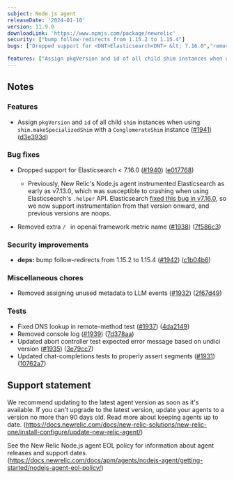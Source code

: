 ---
subject: Node.js agent
releaseDate: '2024-01-10'
version: 11.9.0
downloadLink: 'https://www.npmjs.com/package/newrelic'
security: ["bump follow-redirects from 1.15.2 to 1.15.4"]
bugs: ["Dropped support for <DNT>Elasticsearch<DNT> &lt; 7.16.0","remove extra / in openai framework metric name"]

features: ["Assign pkgVersion and id of all child shim instances when using shim.makeSpecializedShim with a ConglomerateShim instance"]
---

## Notes

### Features


* Assign `pkgVersion` and `id` of all child `shim` instances when using `shim.makeSpecializedShim` with a `ConglomerateShim` instance ([#1941](https://github.com/newrelic/node-newrelic/pull/1941)) ([d3e393d](https://github.com/newrelic/node-newrelic/commit/d3e393da4ece46853b01f88878d487a1336634bf))


### Bug fixes


* Dropped support for <DNT>Elasticsearch<DNT> &lt; 7.16.0 ([#1940](https://github.com/newrelic/node-newrelic/pull/1940)) ([e017768](https://github.com/newrelic/node-newrelic/commit/e017768466c9ca80b16cf1b51155801c3ecf0cc4))

    * Previously, New Relic's Node.js agent instrumented <DNT>Elasticsearch<DNT> as early as v7.13.0, which was susceptible to crashing when using <DNT>Elasticsearch<DNT>'s `.helper` API. <DNT>Elasticsearch<DNT> [fixed this bug in v7.16.0](https://github.com/elastic/elasticsearch-js/pull/1594), so we now support instrumentation from that version onward, and previous versions are noops.  

* Removed extra `/ ` in openai framework metric name ([#1938](https://github.com/newrelic/node-newrelic/pull/1938)) ([7f586c3](https://github.com/newrelic/node-newrelic/commit/7f586c36f6fc119f4dac6e075468d90d43ff07fe))


### Security improvements


* **deps:** bump follow-redirects from 1.15.2 to 1.15.4 ([#1942](https://github.com/newrelic/node-newrelic/pull/1942)) ([c1b04b6](https://github.com/newrelic/node-newrelic/commit/c1b04b69ce15173c88517b4baf920546e187ba07))

### Miscellaneous chores


* Removed assigning unused metadata to LLM events ([#1932](https://github.com/newrelic/node-newrelic/pull/1932)) ([2f67d49](https://github.com/newrelic/node-newrelic/commit/2f67d496557d6192835e4b4b9cced8b7a2d932c0))

### Tests


* Fixed DNS lookup in remote-method test ([#1937](https://github.com/newrelic/node-newrelic/pull/1937)) ([4da2149](https://github.com/newrelic/node-newrelic/commit/4da2149f3c48137bc3a5005ff12d29b0c8bee1d7))
* Removed console log ([#1939](https://github.com/newrelic/node-newrelic/pull/1939)) ([7d378aa](https://github.com/newrelic/node-newrelic/commit/7d378aa9ba7b0e529dc0da24b2ee767735631b16))
* Updated abort controller test expected error message based on undici version ([#1935](https://github.com/newrelic/node-newrelic/pull/1935)) ([3e79cc7](https://github.com/newrelic/node-newrelic/commit/3e79cc77c8d10f84de71cf9a20c0c4f0642b7450))
* Updated chat-completions tests to properly assert segments ([#1931](https://github.com/newrelic/node-newrelic/pull/1931)) ([10762a7](https://github.com/newrelic/node-newrelic/commit/10762a7c2c884c459af76d1877cd57641e572678))

## Support statement

We recommend updating to the latest agent version as soon as it's available. If you can't upgrade to the latest version, update your agents to a version no more than 90 days old. Read more about keeping agents up to date. (https://docs.newrelic.com/docs/new-relic-solutions/new-relic-one/install-configure/update-new-relic-agent/)

See the New Relic Node.js agent EOL policy for information about agent releases and support dates. (https://docs.newrelic.com/docs/apm/agents/nodejs-agent/getting-started/nodejs-agent-eol-policy/)